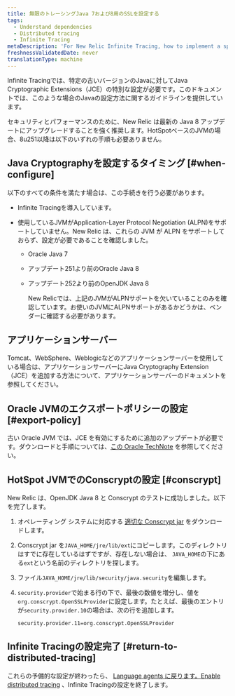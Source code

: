 ```yaml
---
title: 無限のトレーシングJava 7および8用のSSLを設定する
tags:
  - Understand dependencies
  - Distributed tracing
  - Infinite Tracing
metaDescription: 'For New Relic Infinite Tracing, how to implement a special configuration of Java Cryptographic Extensions (JCE) for certain older versions of Java.'
freshnessValidatedDate: never
translationType: machine
---
```


Infinite Tracingでは、特定の古いバージョンのJavaに対してJava Cryptographic Extensions（JCE）の特別な設定が必要です。このドキュメントでは、このような場合のJavaの設定方法に関するガイドラインを提供しています。

<Callout variant="tip">
  セキュリティとパフォーマンスのために、New Relic は最新の Java 8 アップデートにアップグレードすることを強く推奨します。HotSpotベースのJVMの場合、8u251以降は以下のいずれの手順も必要ありません。
</Callout>

## Java Cryptographyを設定するタイミング [#when-configure]

以下のすべての条件を満たす場合は、この手続きを行う必要があります。

* Infinite Tracingを導入しています。

* 使用しているJVMがApplication-Layer Protocol Negotiation (ALPN)をサポートしていません。New Relic は、これらの JVM が ALPN をサポートしておらず、設定が必要であることを確認しました。

  * Oracle Java 7

  * アップデート251より前のOracle Java 8

  * アップデート252より前のOpenJDK Java 8

    <Callout variant="important">
      New Relicでは、上記のJVMがALPNサポートを欠いていることのみを確認しています。お使いのJVMにALPNサポートがあるかどうかは、ベンダーに確認する必要があります。
    </Callout>

## アプリケーションサーバー

Tomcat、WebSphere、Weblogicなどのアプリケーションサーバーを使用している場合は、アプリケーションサーバーにJava Cryptography Extension（JCE）を追加する方法について、アプリケーションサーバーのドキュメントを参照してください。

## Oracle JVMのエクスポートポリシーの設定 [#export-policy]

古い Oracle JVM では、JCE を有効にするために追加のアップデートが必要です。ダウンロードと手順については、[この Oracle TechNote](https://www.oracle.com/java/technologies/javase-jce-all-downloads.html) を参照してください。

## HotSpot JVMでのConscryptの設定 [#conscrypt]

New Relic は、OpenJDK Java 8 と Conscrypt のテストに成功しました。以下を完了します。

1. オペレーティング システムに対応する [適切な Conscrypt jar](https://github.com/google/conscrypt/#download) をダウンロードします。

2. Conscrypt jar を`JAVA_HOME/jre/lib/ext`にコピーします。このディレクトリはすでに存在しているはずですが、存在しない場合は、 `JAVA_HOME`の下にある`ext`という名前のディレクトリを探します。

3. ファイル`JAVA_HOME/jre/lib/security/java.security`を編集します。

4. `security.provider`で始まる行の下で、最後の数値を増分し、値を`org.conscrypt.OpenSSLProvider`に設定します。たとえば、最後のエントリが`security.provider.10`の場合は、次の行を追加します。

   ```
   security.provider.11=org.conscrypt.OpenSSLProvider
   ```

## Infinite Tracingの設定完了 [#return-to-distributed-tracing]

これらの予備的な設定が終わったら、 [Language agents に戻ります。Enable distributed tracing](/docs/understand-dependencies/distributed-tracing/enable-configure/enable-distributed-tracing) 、Infinite Tracingの設定を終了します。